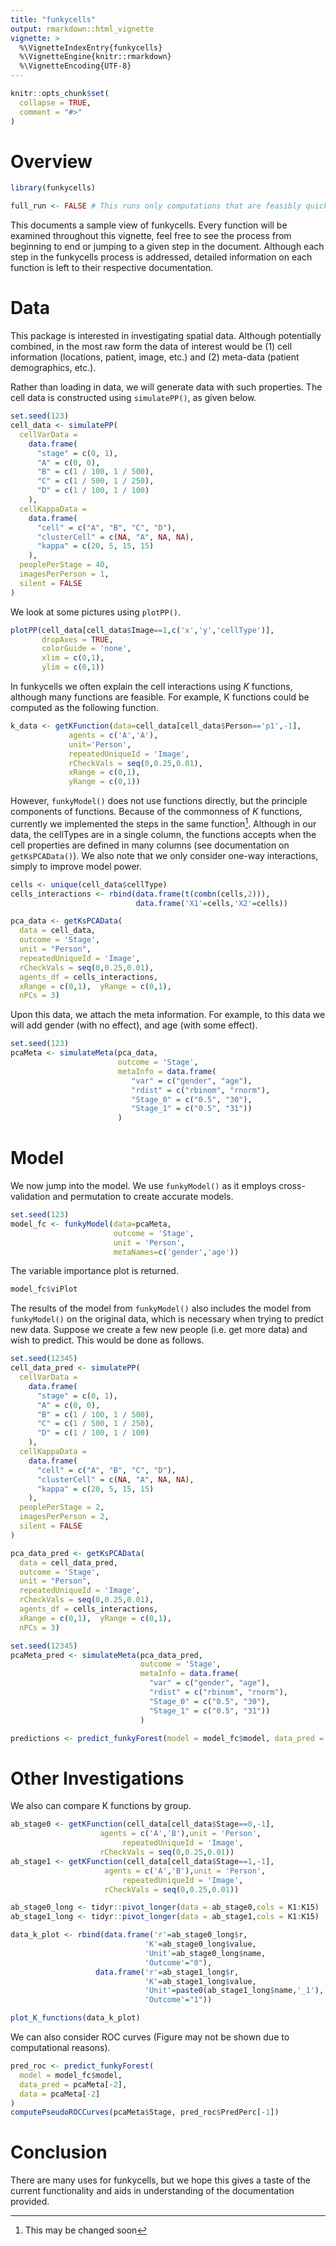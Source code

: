 ```yaml
---
title: "funkycells"
output: rmarkdown::html_vignette
vignette: >
  %\VignetteIndexEntry{funkycells}
  %\VignetteEngine{knitr::rmarkdown}
  %\VignetteEncoding{UTF-8}
---
```


```r
knitr::opts_chunk$set(
  collapse = TRUE,
  comment = "#>"
)
```

# Overview

```r
library(funkycells)
```

```r
full_run <- FALSE # This runs only computations that are feasibly quick
```

This documents a sample view of funkycells. Every function will be examined throughout this vignette, feel free to see the process from beginning to end or jumping to a given step in the document. Although each step in the funkycells process is addressed, detailed information on each function is left to their respective documentation.

# Data

This package is interested in investigating spatial data. Although potentially combined, in the most raw form the data of interest would be (1) cell information (locations, patient, image, etc.) and (2) meta-data (patient demographics, etc.).

Rather than loading in data, we will generate data with such properties. The cell data is constructed using `simulatePP()`, as given below. 
```r
set.seed(123)
cell_data <- simulatePP(
  cellVarData =
    data.frame(
      "stage" = c(0, 1),
      "A" = c(0, 0),
      "B" = c(1 / 100, 1 / 500),
      "C" = c(1 / 500, 1 / 250),
      "D" = c(1 / 100, 1 / 100)
    ),
  cellKappaData = 
    data.frame(
      "cell" = c("A", "B", "C", "D"),
      "clusterCell" = c(NA, "A", NA, NA),
      "kappa" = c(20, 5, 15, 15)
    ),
  peoplePerStage = 40,
  imagesPerPerson = 1,
  silent = FALSE
)
```

We look at some pictures using `plotPP()`.
```r
plotPP(cell_data[cell_data$Image==1,c('x','y','cellType')],
       dropAxes = TRUE,
       colorGuide = 'none',
       xlim = c(0,1),
       ylim = c(0,1))
```

In funkycells we often explain the cell interactions using $K$ functions, although many functions are feasible. For example, K functions could be computed as the following function.
```r
k_data <- getKFunction(data=cell_data[cell_data$Person=='p1',-1],
             agents = c('A','A'),
             unit='Person',
             repeatedUniqueId = 'Image',
             rCheckVals = seq(0,0.25,0.01),
             xRange = c(0,1),
             yRange = c(0,1))
```

However, `funkyModel()` does not use functions directly, but the principle components of functions. Because of the commonness of $K$ functions, currently we implemented the steps in the same function^[This may be changed soon]. Although in our data, the cellTypes are in a single column, the functions accepts when the cell properties are defined in many columns (see documentation on `getKsPCAData()`). We also note that we only consider one-way interactions, simply to improve model power.
```r
cells <- unique(cell_data$cellType)
cells_interactions <- rbind(data.frame(t(combn(cells,2))),
                            data.frame('X1'=cells,'X2'=cells))

pca_data <- getKsPCAData(
  data = cell_data, 
  outcome = 'Stage',
  unit = "Person",
  repeatedUniqueId = 'Image',
  rCheckVals = seq(0,0.25,0.01),
  agents_df = cells_interactions,
  xRange = c(0,1),  yRange = c(0,1),
  nPCs = 3)
```

Upon this data, we attach the meta information. For example, to this data we will add gender (with no effect), and age (with some effect).
```r
set.seed(123)
pcaMeta <- simulateMeta(pca_data,
                        outcome = 'Stage',
                        metaInfo = data.frame(
                           "var" = c("gender", "age"),
                           "rdist" = c("rbinom", "rnorm"),
                           "Stage_0" = c("0.5", "30"),
                           "Stage_1" = c("0.5", "31"))
                        )
```

# Model

We now jump into the model. We use `funkyModel()` as it employs cross-validation and permutation to create accurate models.
```r
set.seed(123)
model_fc <- funkyModel(data=pcaMeta,
                       outcome = 'Stage',
                       unit = 'Person',
                       metaNames=c('gender','age'))
```

The variable importance plot is returned.
```r
model_fc$viPlot
```

The results of the model from `funkyModel()` also includes the model from `funkyModel()` on the original data, which is necessary when trying to predict new data. Suppose we create a few new people (i.e. get more data) and wish to predict. This would be done as follows.
```r
set.seed(12345)
cell_data_pred <- simulatePP(
  cellVarData =
    data.frame(
      "stage" = c(0, 1),
      "A" = c(0, 0),
      "B" = c(1 / 100, 1 / 500),
      "C" = c(1 / 500, 1 / 250),
      "D" = c(1 / 100, 1 / 100)
    ),
  cellKappaData = 
    data.frame(
      "cell" = c("A", "B", "C", "D"),
      "clusterCell" = c(NA, "A", NA, NA),
      "kappa" = c(20, 5, 15, 15)
    ),
  peoplePerStage = 2,
  imagesPerPerson = 2,
  silent = FALSE
)

pca_data_pred <- getKsPCAData(
  data = cell_data_pred, 
  outcome = 'Stage',
  unit = "Person",
  repeatedUniqueId = 'Image',
  rCheckVals = seq(0,0.25,0.01),
  agents_df = cells_interactions,
  xRange = c(0,1),  yRange = c(0,1),
  nPCs = 3)

set.seed(12345)
pcaMeta_pred <- simulateMeta(pca_data_pred,
                             outcome = 'Stage',
                             metaInfo = data.frame(
                               "var" = c("gender", "age"),
                               "rdist" = c("rbinom", "rnorm"),
                               "Stage_0" = c("0.5", "30"),
                               "Stage_1" = c("0.5", "31"))
                             )

predictions <- predict_funkyForest(model = model_fc$model, data_pred = pcaMeta_pred[-1])
```

# Other Investigations

We also can compare K functions by group.
```r

ab_stage0 <- getKFunction(cell_data[cell_data$Stage==0,-1],
                    agents = c('A','B'),unit = 'Person',
                         repeatedUniqueId = 'Image',
                    rCheckVals = seq(0,0.25,0.01))
ab_stage1 <- getKFunction(cell_data[cell_data$Stage==1,-1],
                     agents = c('A','B'),unit = 'Person',
                         repeatedUniqueId = 'Image',
                     rCheckVals = seq(0,0.25,0.01))

ab_stage0_long <- tidyr::pivot_longer(data = ab_stage0,cols = K1:K15)
ab_stage1_long <- tidyr::pivot_longer(data = ab_stage1,cols = K1:K15)

data_k_plot <- rbind(data.frame('r'=ab_stage0_long$r,
                              'K'=ab_stage0_long$value,
                              'Unit'=ab_stage0_long$name,
                              'Outcome'="0"),
                   data.frame('r'=ab_stage1_long$r,
                              'K'=ab_stage1_long$value,
                              'Unit'=paste0(ab_stage1_long$name,'_1'),
                              'Outcome'="1"))

plot_K_functions(data_k_plot)
```

We can also consider ROC curves (Figure may not be shown due to computational reasons).
```r
pred_roc <- predict_funkyForest(
  model = model_fc$model,
  data_pred = pcaMeta[-2],
  data = pcaMeta[-2]
)
computePseudoROCCurves(pcaMeta$Stage, pred_roc$PredPerc[-1])
```

# Conclusion

There are many uses for funkycells, but we hope this gives a taste of the current functionality and aids in understanding of the documentation provided.


